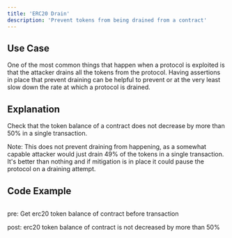 ```yaml
---
title: 'ERC20 Drain'
description: 'Prevent tokens from being drained from a contract'
---
```


## Use Case

One of the most common things that happen when a protocol is exploited is that the attacker drains all the tokens from the protocol.
Having assertions in place that prevent draining can be helpful to prevent or at the very least slow down the rate at which a protocol is drained.  

## Explanation

Check that the token balance of a contract does not decrease by more than 50% in a single transaction.

Note: This does not prevent draining from happening, as a somewhat capable attacker would just drain 49% of the tokens in a single transaction.
It's better than nothing and if mitigation is in place it could pause the protocol on a draining attempt.

## Code Example

```solidity

```

pre: Get erc20 token balance of contract before transaction

post: erc20 token balance of contract is not decreased by more than 50%
